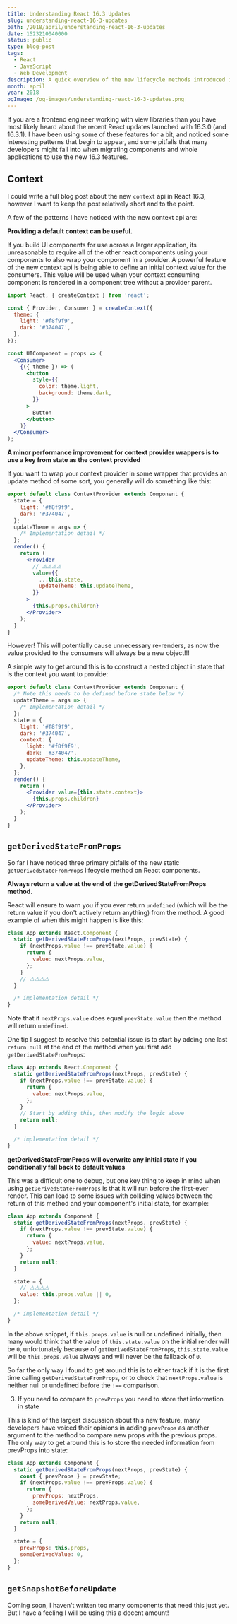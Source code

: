 ```yaml
---
title: Understanding React 16.3 Updates
slug: understanding-react-16-3-updates
path: /2018/april/understanding-react-16-3-updates
date: 1523210040000
status: public
type: blog-post
tags:
  - React
  - JavaScript
  - Web Development
description: A quick overview of the new lifecycle methods introduced in React 16.3
month: april
year: 2018
ogImage: /og-images/understanding-react-16-3-updates.png
---
```



If you are a frontend engineer working with view libraries than you have most
likely heard about the recent React updates launched with 16.3.0 (and 16.3.1). I
have been using some of these features for a bit, and noticed some interesting
patterns that begin to appear, and some pitfalls that many developers might fall
into when migrating components and whole applications to use the new 16.3
features.

## Context

I could write a full blog post about the new `context` api in React 16.3,
however I want to keep the post relatively short and to the point.

A few of the patterns I have noticed with the new context api are:

**Providing a default context can be useful.**

If you build UI components for use across a larger application, its unreasonable
to require all of the other react components using your components to also wrap
your component in a provider. A powerful feature of the new context api is being
able to define an initial context value for the consumers. This value will be
used when your context consuming component is rendered in a component tree
without a provider parent.

```jsx
import React, { createContext } from 'react';

const { Provider, Consumer } = createContext({
  theme: {
    light: '#f8f9f9',
    dark: '#374047',
  },
});

const UIComponent = props => (
  <Consumer>
    {({ theme }) => (
      <button
        style={{
          color: theme.light,
          background: theme.dark,
        }}
      >
        Button
      </button>
    )}
  </Consumer>
);
```

**A minor performance improvement for context provider wrappers is to use a key
from state as the context provided**

If you want to wrap your context provider in some wrapper that provides an
update method of some sort, you generally will do something like this:

```jsx
export default class ContextProvider extends Component {
  state = {
    light: '#f8f9f9',
    dark: '#374047',
  };
  updateTheme = args => {
    /* Implementation detail */
  };
  render() {
    return (
      <Provider
        // ⚠️⚠️⚠️⚠️
        value={{
          ...this.state,
          updateTheme: this.updateTheme,
        }}
      >
        {this.props.children}
      </Provider>
    );
  }
}
```

However! This will potentially cause unnecessary re-renders, as now the value
provided to the consumers will always be a new object!!!

A simple way to get around this is to construct a nested object in state that is
the context you want to provide:

```jsx
export default class ContextProvider extends Component {
  /* Note this needs to be defined before state below */
  updateTheme = args => {
    /* Implementation detail */
  };
  state = {
    light: '#f8f9f9',
    dark: '#374047',
    context: {
      light: '#f8f9f9',
      dark: '#374047',
      updateTheme: this.updateTheme,
    },
  };
  render() {
    return (
      <Provider value={this.state.context}>
        {this.props.children}
      </Provider>
    );
  }
}
```

## `getDerivedStateFromProps`

So far I have noticed three primary pitfalls of the new static
`getDerivedStateFromProps` lifecycle method on React components.

**Always return a value at the end of the getDerivedStateFromProps method.**

React will ensure to warn you if you ever return `undefined` (which will be the
return value if you don't actively return anything) from the method. A good
example of when this might happen is like this:

```jsx
class App extends React.Component {
  static getDerivedStateFromProps(nextProps, prevState) {
    if (nextProps.value !== prevState.value) {
      return {
        value: nextProps.value,
      };
    }
    // ⚠️⚠️⚠️⚠️
  }

  /* implementation detail */
}
```

Note that if `nextProps.value` does equal `prevState.value` then the method will
return `undefined`.

One tip I suggest to resolve this potential issue is to start by adding one last
`return null` at the end of the method when you first add
`getDerivedStateFromProps`:

```jsx
class App extends React.Component {
  static getDerivedStateFromProps(nextProps, prevState) {
    if (nextProps.value !== prevState.value) {
      return {
        value: nextProps.value,
      };
    }
    // Start by adding this, then modify the logic above
    return null;
  }

  /* implementation detail */
}
```

**getDerivedStateFromProps will overwrite any initial state if you conditionally
fall back to default values**

This was a difficult one to debug, but one key thing to keep in mind when using
`getDerivedStateFromProps` is that it will run before the first-ever render.
This can lead to some issues with colliding values between the return of this
method and your component's initial state, for example:

```jsx
class App extends Component {
  static getDerivedStateFromProps(nextProps, prevState) {
    if (nextProps.value !== prevState.value) {
      return {
        value: nextProps.value,
      };
    }
    return null;
  }

  state = {
    // ⚠️⚠️⚠️⚠️
    value: this.props.value || 0,
  };

  /* implementation detail */
}
```

In the above snippet, if `this.props.value` is null or undefined initially, then
many would think that the value of `this.state.value` on the initial render will
be `0`, unfortunately because of `getDerivedStateFromProps`, `this.state.value`
will be `this.props.value` always and will never be the fallback of `0`.

So far the only way I found to get around this is to either track if it is the
first time calling `getDerivedStateFromProps`, or to check that
`nextProps.value` is neither null or undefined before the `!==` comparison.

3. If you need to compare to `prevProps` you need to store that information in
   state

This is kind of the largest discussion about this new feature, many developers
have voiced their opinions in adding `prevProps` as another argument to the
method to compare new props with the previous props. The only way to get around
this is to store the needed information from prevProps into state:

```jsx
class App extends Component {
  static getDerivedStateFromProps(nextProps, prevState) {
    const { prevProps } = prevState;
    if (nextProps.value !== prevProps.value) {
      return {
        prevProps: nextProps,
        someDerivedValue: nextProps.value,
      };
    }
    return null;
  }

  state = {
    prevProps: this.props,
    someDerivedValue: 0,
  };
}
```

## `getSnapshotBeforeUpdate`

Coming soon, I haven't written too many components that need this just yet. But
I have a feeling I will be using this a decent amount!

